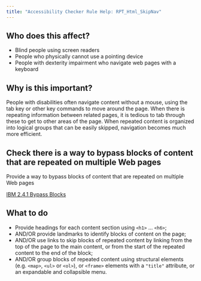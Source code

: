 ```yaml
---
title: "Accessibility Checker Rule Help: RPT_Html_SkipNav"
---
```


<div className="toolHelp">
<Row>
<Column colLg={5} colMd={3} colSm={4} className="toolLeft">

## Who does this affect?

* Blind people using screen readers
* People who physically cannot use a pointing device
* People with dexterity impairment who navigate web pages with a keyboard

## Why is this important?

People with disabilities often navigate content without a mouse, using the tab key or other key commands to move around the page. When there is repeating information between related pages, it is tedious to tab through these to get to other areas of the page. When repeated content is organized into logical groups that can be easily skipped, navigation becomes much more efficient.

</Column>
<Column colLg={11} colMd={5} colSm={4} className="toolMain">

<div id="locLevel"></div>

## Check there is a way to bypass blocks of content that are repeated on multiple Web pages
Provide a way to bypass blocks of content that are repeated on multiple Web pages

[IBM 2.4.1 Bypass Blocks ](http://www.ibm.com/able/guidelines/ci162/bypass_blocks.html)

<div id="locSnippet"></div>

## What to do

* Provide headings for each content section using `<h1>` ... `<h6>`;
* AND/OR provide landmarks to identify blocks of content on the page;
* AND/OR use links to skip blocks of repeated content by linking from the top of the page to the main content, or from the start of the repeated content to the end of the block;
* AND/OR group blocks of repeated content using structural elements (e.g. `<map>`, `<ul>` or `<ol>`), or `<frame>` elements with a `"title"` attribute, or an expandable and collapsible menu.


</Column>
</Row>
</div>
